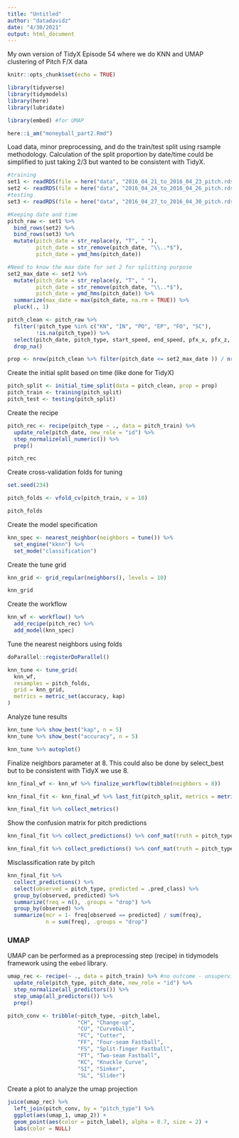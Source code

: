 ```yaml
---
title: "Untitled"
author: "datadavidz"
date: "4/30/2021"
output: html_document
---
```


My own version of TidyX Episode 54 where we do KNN and UMAP clustering of Pitch F/X data
```r
knitr::opts_chunk$set(echo = TRUE)

library(tidyverse)
library(tidymodels)
library(here)
library(lubridate)

library(embed) #for UMAP

here::i_am("moneyball_part2.Rmd")
```

Load data, minor preprocessing, and do the train/test split using rsample methodology.
Calculation of the split proportion by date/time could be simplified to just taking 2/3 but wanted to be consistent with TidyX.
```r
#training
set1 <- readRDS(file = here("data", "2016_04_21_to_2016_04_23_pitch.rds"))
set2 <- readRDS(file = here("data", "2016_04_24_to_2016_04_26_pitch.rds"))
#testing
set3 <- readRDS(file = here("data", "2016_04_27_to_2016_04_30_pitch.rds"))

#Keeping date and time
pitch_raw <- set1 %>%
  bind_rows(set2) %>%
  bind_rows(set3) %>%
  mutate(pitch_date = str_replace(y, "T", " "),
         pitch_date = str_remove(pitch_date, "\\..*$"),
         pitch_date = ymd_hms(pitch_date))

#Need to know the max date for set 2 for splitting purpose
set2_max_date <- set2 %>%
  mutate(pitch_date = str_replace(y, "T", " "),
         pitch_date = str_remove(pitch_date, "\\..*$"),
         pitch_date = ymd_hms(pitch_date)) %>%
  summarize(max_date = max(pitch_date, na.rm = TRUE)) %>%
  pluck(., 1)

pitch_clean <- pitch_raw %>%
  filter(!pitch_type %in% c("KN", "IN", "PO", "EP", "FO", "SC"),
         !is.na(pitch_type)) %>%
  select(pitch_date, pitch_type, start_speed, end_speed, pfx_x, pfx_z, px, pz, x0, z0, vx0, vz0) %>%
  drop_na()

prop <- nrow(pitch_clean %>% filter(pitch_date <= set2_max_date )) / nrow(pitch_clean)
```

Create the initial split based on time (like done for TidyX)
```r
pitch_split <- initial_time_split(data = pitch_clean, prop = prop)
pitch_train <- training(pitch_split)
pitch_test <- testing(pitch_split)
```

Create the recipe
```r
pitch_rec <- recipe(pitch_type ~ ., data = pitch_train) %>%
  update_role(pitch_date, new_role = "id") %>%
  step_normalize(all_numeric()) %>%
  prep()

pitch_rec
```

Create cross-validation folds for tuning
```r
set.seed(234)

pitch_folds <- vfold_cv(pitch_train, v = 10)

pitch_folds
```


Create the model specification
```r
knn_spec <- nearest_neighbor(neighbors = tune()) %>%
  set_engine("kknn") %>%
  set_mode("classification")
```

Create the tune grid
```r
knn_grid <- grid_regular(neighbors(), levels = 10)

knn_grid
```

Create the workflow
```r
knn_wf <- workflow() %>%
  add_recipe(pitch_rec) %>%
  add_model(knn_spec)
```

Tune the nearest neighbors using folds
```r
doParallel::registerDoParallel()

knn_tune <- tune_grid(
  knn_wf,
  resamples = pitch_folds,
  grid = knn_grid,
  metrics = metric_set(accuracy, kap)
)
```

Analyze tune results
```r
knn_tune %>% show_best("kap", n = 5)
knn_tune %>% show_best("accuracy", n = 5)

knn_tune %>% autoplot()
```

Finalize neighbors parameter at 8.  This could also be done by select_best but to be consistent with TidyX we use 8.
```r
knn_final_wf <- knn_wf %>% finalize_workflow(tibble(neighbors = 8))
```

```r
knn_final_fit <- knn_final_wf %>% last_fit(pitch_split, metrics = metric_set(accuracy, kap))

knn_final_fit %>% collect_metrics()
```

Show the confusion matrix for pitch predictions
```r
knn_final_fit %>% collect_predictions() %>% conf_mat(truth = pitch_type, estimate = .pred_class)

```
```r
knn_final_fit %>% collect_predictions() %>% conf_mat(truth = pitch_type, estimate = .pred_class) %>% summary()
```


Misclassification rate by pitch
```r
knn_final_fit %>% 
  collect_predictions() %>% 
  select(observed = pitch_type, predicted = .pred_class) %>%
  group_by(observed, predicted) %>%
  summarize(freq = n(), .groups = "drop") %>%
  group_by(observed) %>%
  summarize(mcr = 1- freq[observed == predicted] / sum(freq), 
            n = sum(freq), .groups = "drop")
```

### UMAP

UMAP can be performed as a preprocessing step (recipe) in tidymodels framework using the ```embed``` library.

```r
umap_rec <- recipe(~ ., data = pitch_train) %>% #no outcome - unsupervised learning
  update_role(pitch_type, pitch_date, new_role = "id") %>%
  step_normalize(all_predictors()) %>%
  step_umap(all_predictors()) %>%
  prep()
```

```r
pitch_conv <- tribble(~pitch_type, ~pitch_label,
                      "CH", "Change-up",
                      "CU", "Curveball",
                      "FC", "Cutter",
                      "FF", "Four-seam Fastball",
                      "FS", "Split-finger Fastball",
                      "FT", "Two-seam Fastball",
                      "KC", "Knuckle Curve",
                      "SI", "Sinker",
                      "SL", "Slider")
```

Create a plot to analyze the umap projection
```r
juice(umap_rec) %>%
  left_join(pitch_conv, by = "pitch_type") %>%
  ggplot(aes(umap_1, umap_2)) +
  geom_point(aes(color = pitch_label), alpha = 0.7, size = 2) +
  labs(color = NULL)
```

